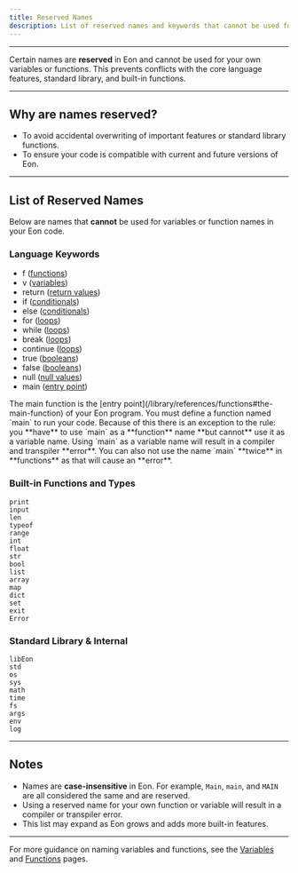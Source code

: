 ```yaml
---
title: Reserved Names
description: List of reserved names and keywords that cannot be used for variables or functions in Eon.
---
```


---

Certain names are **reserved** in Eon and cannot be used for your own variables or functions. This prevents conflicts with the core language features, standard library, and built-in functions.

---

## Why are names reserved?

- To avoid accidental overwriting of important features or standard library functions.
- To ensure your code is compatible with current and future versions of Eon.

---

## List of Reserved Names

Below are names that **cannot** be used for variables or function names in your Eon code.

### Language Keywords
- f ([functions](/library/references/functions))
- v ([variables](/library/references/variables))
- return ([return values](/library/references/functions#return-values))
- if ([conditionals](/library/references/loops#if-statements))
- else ([conditionals](/library/references/loops#else-and-else-if))
- for ([loops](/library/references/loops#for-loops))
- while ([loops](/library/references/loops#while-loops))
- break ([loops](/library/references/loops#break-and-continue))
- continue ([loops](/library/references/loops#break-and-continue))
- true ([booleans](/library/references/variables#booleans))
- false ([booleans](/library/references/variables#booleans))
- null ([null values](/library/references/variables#null))
- main ([entry point](/library/references/functions#the-main-function))

<Note>
  The main function is the [entry point](/library/references/functions#the-main-function) of your Eon program. You must define a function named `main` to run your code.
  Because of this there is an exception to the rule: you **have** to use `main` as a **function** name **but cannot** use it as a variable name.
  Using `main` as a variable name will result in a compiler and transpiler **error**. You can also not use the name `main` **twice** in **functions** as that will cause an **error**.
</Note>

### Built-in Functions and Types

```text
print
input
len
typeof
range
int
float
str
bool
list
array
map
dict
set
exit
Error
```

### Standard Library & Internal

```text
libEon
std
os
sys
math
time
fs
args
env
log
```

---

## Notes

- Names are **case-insensitive** in Eon. For example, `Main`, `main`, and `MAIN` are all considered the same and are reserved.
- Using a reserved name for your own function or variable will result in a compiler or transpiler error.
- This list may expand as Eon grows and adds more built-in features.

---

For more guidance on naming variables and functions, see the [Variables](/library/references/variables) and [Functions](/library/references/functions) pages.
